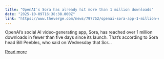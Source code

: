 ```yaml
---
title: "OpenAI’s Sora has already hit more than 1 million downloads"
date: "2025-10-09T16:38:38.000Z"
link: "https://www.theverge.com/news/797752/openai-sora-app-1-million-downloads"
---
```


OpenAI’s social AI video-generating app, Sora, has reached over 1 million downloads in fewer than five days since its launch. That’s according to Sora head Bill Peebles, who said on Wednesday that Sor...

[Read more](https://www.theverge.com/news/797752/openai-sora-app-1-million-downloads)
